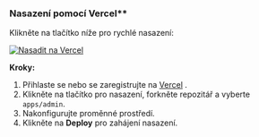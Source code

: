 ### Nasazení pomocí Vercel\*\*

Klikněte na tlačítko níže pro rychlé nasazení:

[![Nasadit na Vercel](https://vercel.com/button)](https://vercel.com/new/clone?demo-description=PPanel%20je%20čistý%2C%20profesionální%2C%20a%20dokonalý%20nástroj%20pro%20otevřené%20proxy%20panely%2C%20navržený%20tak%2C%20aby%20byl%20vaší%20ideální%20volbou%20pro%20učení%20a%20praktické%20použití&demo-image=https%3A%2F%2Furlscan.io%2Fliveshot%2F%3Fwidth%3D1920%26height%3D1080%26url%3Dhttps%3A%2F%2Fadmin.ppanel.dev&demo-title=PPanel%20Admin%20Web&demo-url=https%3A%2F%2Fadmin.ppanel.dev%2F&from=.&project-name=ppanel-admin-web&repository-name=ppanel-web&repository-url=https%3A%2F%2Fgithub.com%2Fperfect-panel%2Fppanel-web&root-directory=apps%2Fadmin&skippable-integrations=1)

**Kroky:**

1. Přihlaste se nebo se zaregistrujte na [Vercel](https://vercel.com/) .
2. Klikněte na tlačítko pro nasazení, forkněte repozitář a vyberte `apps/admin`.
3. Nakonfigurujte proměnné prostředí.
4. Klikněte na **Deploy** pro zahájení nasazení.



<Giscus />
